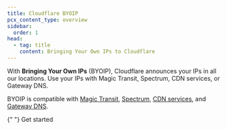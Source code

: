 ```yaml
---
title: Cloudflare BYOIP
pcx_content_type: overview
sidebar:
  order: 1
head:
  - tag: title
    content: Bringing Your Own IPs to Cloudflare
---
```



<Plan type="enterprise" />

With **Bringing Your Own IPs** (BYOIP), Cloudflare announces your IPs in all our locations. Use your IPs with Magic Transit, Spectrum, CDN services, or Gateway DNS.

BYOIP is compatible with [Magic Transit](/magic-transit/), [Spectrum](/spectrum/), [CDN services](/cache/), and [Gateway DNS](/cloudflare-one/connections/connect-devices/agentless/dns/locations/dns-resolver-ips/#bring-your-own-dns-resolver-ip).

{" "}
<LinkButton variant="primary" href="/byoip/get-started/">
	Get started
</LinkButton>
